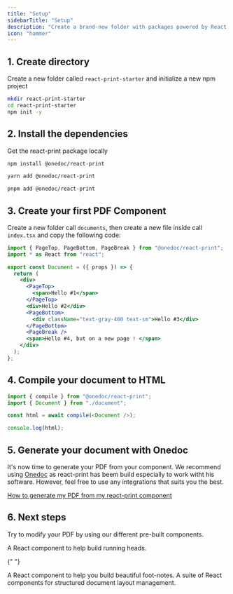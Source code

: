 ```yaml
---
title: "Setup"
sidebarTitle: "Setup"
description: "Create a brand-new folder with packages powered by React Print."
icon: "hammer"
---
```


## 1. Create directory

Create a new folder called `react-print-starter` and initialize a new npm project

```sh
mkdir react-print-starter
cd react-print-starter
npm init -y
```

## 2. Install the dependencies

Get the react-print package locally

<CodeGroup>

```sh npm
npm install @onedoc/react-print
```

```sh yarn
yarn add @onedoc/react-print
```

```sh pnpm
pnpm add @onedoc/react-print
```

</CodeGroup>

## 3. Create your first PDF Component

Create a new folder call `documents`, then create a new file inside call `index.tsx` and copy the following code:

```jsx document/index.tsx
import { PageTop, PageBottom, PageBreak } from "@onedoc/react-print";
import * as React from "react";

export const Document = ({ props }) => {
  return (
    <div>
      <PageTop>
        <span>Hello #1</span>
      </PageTop>
      <div>Hello #2</div>
      <PageBottom>
        <div className="text-gray-400 text-sm">Hello #3</div>
      </PageBottom>
      <PageBreak />
      <span>Hello #4, but on a new page ! </span>
    </div>
  );
};
```

## 4. Compile your document to HTML

```js index.tsx
import { compile } from "@onedoc/react-print";
import { Document } from "./document";

const html = await compile(<Document />);

console.log(html);
```

## 5. Generate your document with Onedoc

It's now time to generate your PDF from your component. We recommend using [Onedoc](/integrations/onedoc) as react-print has beem build especially to work witht his software. However, feel free to use any integrations that suits you the best.

[How to generate my PDF from my react-print component](/integrations/onedoc)

## 6. Next steps

Try to modify your PDF by using our different pre-built components.

<CardGroup>
  <Card title="Headings" icon='up' href="/components/headings">
    A React component to help build running heads.
  </Card>

{" "}

<Card title="Footnote" icon="file" href="/components/footnote">
  A React component to help you build beautiful foot-notes.
</Card>

  <Card title="Shell" icon='table-layout' href="/components/button">
    A suite of React components for structured document layout management.
  </Card>
</CardGroup>
